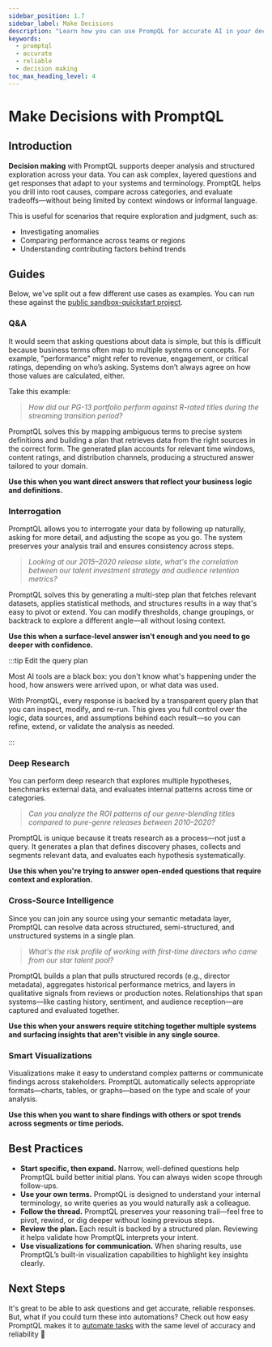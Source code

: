```yaml
---
sidebar_position: 1.7
sidebar_label: Make Decisions
description: "Learn how you can use PrompQL for accurate AI in your decision-making processes."
keywords:
  - promptql
  - accurate
  - reliable
  - decision making
toc_max_heading_level: 4
---
```



# Make Decisions with PromptQL

## Introduction

**Decision making** with PromptQL supports deeper analysis and structured exploration across your data. You can ask
complex, layered questions and get responses that adapt to your systems and terminology. PromptQL helps you drill into
root causes, compare across categories, and evaluate tradeoffs—without being limited by context windows or informal
language.

This is useful for scenarios that require exploration and judgment, such as:

- Investigating anomalies
- Comparing performance across teams or regions
- Understanding contributing factors behind trends

## Guides

Below, we've split out a few different use cases as examples. You can run these against the
[public sandbox-quickstart project](https://promptql.console.hasura.io/public/sandbox-movie-studio/playground).

### Q&A

It would seem that asking questions about data is simple, but this is difficult because business terms often map to
multiple systems or concepts. For example, "performance" might refer to revenue, engagement, or critical ratings,
depending on who’s asking. Systems don’t always agree on how those values are calculated, either.

Take this example:

> _How did our PG-13 portfolio perform against R-rated titles during the streaming transition period?_

PromptQL solves this by mapping ambiguous terms to precise system definitions and building a plan that retrieves data
from the right sources in the correct form. The generated plan accounts for relevant time windows, content ratings, and
distribution channels, producing a structured answer tailored to your domain.

<Thumbnail src="/img/get-started/playground-dm-streaming-results.png" alt="Details of a deployed automation." />

**Use this when you want direct answers that reflect your business logic and definitions.**

### Interrogation

PromptQL allows you to interrogate your data by following up naturally, asking for more detail, and adjusting the scope
as you go. The system preserves your analysis trail and ensures consistency across steps.

> _Looking at our 2015–2020 release slate, what's the correlation between our talent investment strategy and audience
> retention metrics?_

PromptQL solves this by generating a multi-step plan that fetches relevant datasets, applies statistical methods, and
structures results in a way that's easy to pivot or extend. You can modify thresholds, change groupings, or backtrack to
explore a different angle—all without losing context.

<Thumbnail src="/img/get-started/playground-interrogation.png" alt="Details of a deployed automation." />

**Use this when a surface-level answer isn't enough and you need to go deeper with confidence.**

:::tip Edit the query plan

Most AI tools are a black box: you don't know what's happening under the hood, how answers were arrived upon, or what
data was used.

With PromptQL, every response is backed by a transparent query plan that you can inspect, modify, and re-run. This gives
you full control over the logic, data sources, and assumptions behind each result—so you can refine, extend, or validate
the analysis as needed.

:::

### Deep Research

You can perform deep research that explores multiple hypotheses, benchmarks external data, and evaluates internal
patterns across time or categories.

> _Can you analyze the ROI patterns of our genre-blending titles compared to pure-genre releases between 2010–2020?_

PromptQL is unique because it treats research as a process—not just a query. It generates a plan that defines discovery
phases, collects and segments relevant data, and evaluates each hypothesis systematically.

<Thumbnail src="/img/get-started/playground-deep-research.png" alt="Details of a deployed automation." />

**Use this when you're trying to answer open-ended questions that require context and exploration.**

### Cross-Source Intelligence

Since you can join any source using your semantic metadata layer, PromptQL can resolve data across structured,
semi-structured, and unstructured systems in a single plan.

> _What's the risk profile of working with first-time directors who came from our star talent pool?_

PromptQL builds a plan that pulls structured records (e.g., director metadata), aggregates historical performance
metrics, and layers in qualitative signals from reviews or production notes. Relationships that span systems—like
casting history, sentiment, and audience reception—are captured and evaluated together.

<Thumbnail src="/img/get-started/playground-cross-source.png" alt="Details of a deployed automation." />

**Use this when your answers require stitching together multiple systems and surfacing insights that aren't visible in
any single source.**

### Smart Visualizations

Visualizations make it easy to understand complex patterns or communicate findings across stakeholders. PromptQL
automatically selects appropriate formats—charts, tables, or graphs—based on the type and scale of your analysis.

<Thumbnail src="/img/get-started/playground-visualization-rosling.png" alt="Details of a deployed automation." />

**Use this when you want to share findings with others or spot trends across segments or time periods.**

## Best Practices

- **Start specific, then expand.** Narrow, well-defined questions help PromptQL build better initial plans. You can
  always widen scope through follow-ups.
- **Use your own terms.** PromptQL is designed to understand your internal terminology, so write queries as you would
  naturally ask a colleague.
- **Follow the thread.** PromptQL preserves your reasoning trail—feel free to pivot, rewind, or dig deeper without
  losing previous steps.
- **Review the plan.** Each result is backed by a structured plan. Reviewing it helps validate how PromptQL interprets
  your intent.
- **Use visualizations for communication.** When sharing results, use PromptQL’s built-in visualization capabilities to
  highlight key insights clearly.

## Next Steps

It's great to be able to ask questions and get accurate, reliable responses. But, what if you could turn these into
automations? Check out how easy PromptQL makes it to [automate tasks](/automation.mdx) with the same level of accuracy
and reliability 🚀
